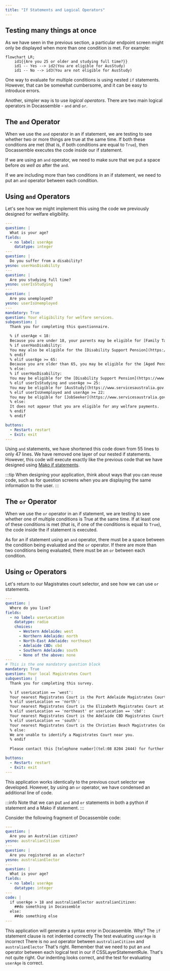 ```yaml
---
title: "If Statements and Logical Operators"
---
```



## Testing many things at once
As we have seen in the previous section, a particular endpoint screen might only be displayed when more than one condition is met. For example: 

```mermaid
flowchart LR;
    id1{{Are you 25 or older and studying full time?}}
    id1 -- Yes --> id2(You are eligible for AusStudy)
    id1 -- No --> id3(You are not eligible for AusStudy)
```

One way to evaluate for multiple conditions is using nested ```if``` statements. However, that can be somewhat cumbersome, and it can be easy to introduce errors. 

Another, simpler way is to use *logical operators*. There are two main logical operators in Docassemble - ```and``` and ```or```. 

## The ```and``` Operator
When we use the ```and``` operator in an if statement, we are testing to see whether two or more things are true at the same time. If both these conditions are met (that is, if both conditions are equal to ```True```), then Docassemble executes the code inside our if statement.

If we are using an ```and``` operator, we need to make sure that we put a space before *as well as* after the ```and```.

If we are including more than two conditions in an if statement, we need to put an ```and``` operator between each condition.

## Using ```and``` Operators

Let's see how we might implement this using the code we previously designed for welfare eligibility.

```yaml showLineNumbers title="Ch4_Welfare_And_If_Statements.yml" showLineNumbers
---
question: |
  What is your age?
fields:
  - no label: userAge
    datatype: integer
---
question: |
  Do you suffer from a disability?
yesno: userHasDisability
---
question: |
  Are you studying full time?
yesno: userIsStudying
---
question: |
  Are you unemployed?
yesno: userIsUnemployed
---
mandatory: True 
question: Your eligibility for welfare services.
subquestion: |
  Thank you for completing this questionnaire.

  % if userAge < 18:
  Because you are under 18, your parents may be eligible for [Family Tax A and B](https://www.dss.gov.au/families-and-children/benefits-payments/family-tax-benefit).
  % if userHasDisability:
  You may also be eligible for the [Disability Support Pension](https://www.servicesaustralia.gov.au/disability-support-pension).
  % endif
  % elif userAge >= 65:
  Because you are older than 65, you may be eligible for the [Aged Pension](https://www.servicesaustralia.gov.au/age-pension)
  % else:
  % if userHasDisability:
  You may be eligible for the [Disability Support Pension](https://www.servicesaustralia.gov.au/disability-support-pension).
  % elif userIsStudying and userAge >= 25:
  You may be eligible for [AusStudy](https://www.servicesaustralia.gov.au/austudy).
  % elif userIsUnemployed and userAge >= 22:
  You may be eligible for [JobSeeker](https://www.servicesaustralia.gov.au/jobseeker-payment).
  % else:
  It does not appear that you are eligible for any welfare payments. 
  % endif
  % endif

buttons:
  - Restart: restart
  - Exit: exit
---
```

Using ```and``` statements, we have shortened this code down from 55 lines to only 47 lines. We have removed one layer of our nested if statements. However, this code will execute exactly like the previous code that we have designed using [Mako if statements](./00-50.mdx). 

:::tip
When designing your application, think about ways that you can reuse code, such as for question screens when you are displaying the same information to the user.
:::

## The ```or``` Operator
When we use the ```or``` operator in an if statement, we are testing to see whether one of multiple conditions is True at the same time. If at least one of these conditions is met (that is, if one of the conditions is equal to ```True```), the code inside the if statement is executed.

As for an if statement using an ```and``` operator, there must be a space between the condition being evaluated and the ```or``` operator. If there are more than two conditions being evaluated, there must be an ```or``` between each condition.

## Using ```or``` Operators
Let's return to our Magistrates court selector, and see how we can use ```or``` statements. 

```yaml showLineNumbers title="Ch4_Magistrates_Court_Finder_Or_Statements.yml" showLineNumbers
---
question: |
  Where do you live?
fields:
  - no label: userLocation
    datatype: radio
    choices:
      - Western Adelaide: west
      - Northern Adelaide: north
      - North-East Adelaide: northeast
      - Adelaide CBD: cbd
      - Southern Adelaide: south
      - None of the above: none
---
# This is the one mandatory question block
mandatory: True
question: Your local Magistrates Court
subquestion: |
  Thank you for completing this survey.

  % if userLocation == 'west':
  Your nearest Magistrates Court is the Port Adelaide Magistrates Court at 260 St Vincent Street, Port Adelaide SA 5015.
  % elif userLocation == 'north':
  Your nearest Magistrates Court is the Elizabeth Magistrates Court at 15 Frobisher Road, Elizabeth SA 5112.
  % elif userLocation == 'northeast' or userLocation == 'cbd':
  Your nearest Magistrates Court is the Adelaide CBD Magistrates Court at 260 Victoria Square, Adelaide SA 5000.
  % elif userLocation == 'south':
  Your nearest Magistrates Court is the Christies Beach Magistrates Court at 96 Dyson Road, Christie Downs SA 5164.
  % else:
  We are unable to identify a Magistrates Court near you.
  % endif
  
  Please contact this [telephone number](tel:08 8204 2444) for further details.

buttons:
  - Restart: restart
  - Exit: exit
---
```

This application works identically to the previous court selector we developed. However, by using an ```or``` operator, we have condensed an additional line of code.

:::info
Note that we can put ```and``` and ```or``` statements in both a python if statement and a Mako if statement.
:::

<Quizlet title="Logical Operators Quiz">
  Consider the following fragment of Docassemble code:

  ```yaml
  ---
  question: |
    Are you an Australian citizen?
  yesno: australianCitizen
  ---
  question: |
    Are you registered as an elector?
  yesno: australianElector
  ---
  question: |
    What is your age?
  fields:
    - no label: userAge
      datatype: integer
  ---
  code: |
    if userAge > 18 and australianElector australianCitizen:
      ##do something in Docassemble
    else:
      ##do something else
  ---
  ```

  This application will generate a syntax error in Docassemble. Why?
  <Answer>
    The `if` statement clause is not indented correctly
  </Answer>
  <Answer>
    The test evaluating `userAge` is incorrect
  </Answer>
  <Answer isCorrect>
    There is no `and` operator between `australianCitizen` and `australianElector`
  </Answer>
  <Explanation correctAnswer>
  That's right. Remember that we need to put an `and` operator between each logical test in our if CSSLayerStatementRule.
  </Explanation>
  <Explanation>
  That's not quite right. Our indenting looks correct, and the test for evaluating `userAge` is correct. 
  </Explanation>
</Quizlet>